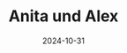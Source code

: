 ---
title: Anita und Alex 
date: 2024-10-31
image: /images/hochzeitsblog/kennenlernshooting/anita-alex1.jpg
width: 2000
height: 1333
category: Kennenlernshooting
couple_category: Anita und Alex 
weight: 6012
---